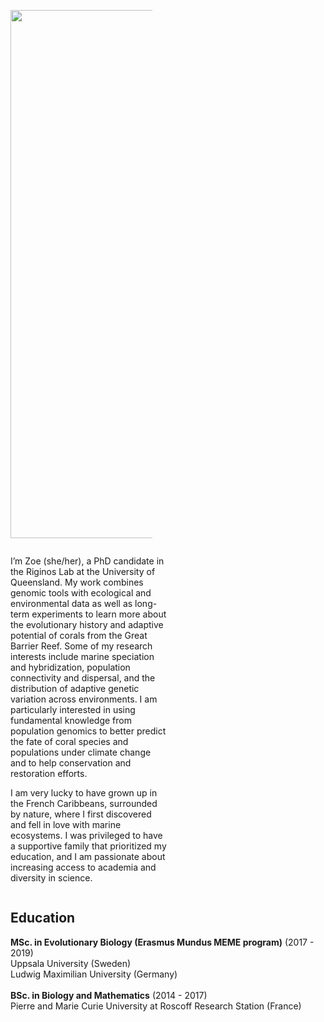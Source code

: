 ```{=html}
<style>

.add-space{

padding-right: 5%;

}

</style>
```
::: {.column .add-space width="45%"}
![](img/Headshot.jpg){width="845"}
:::

::: {.column width="50%"}
I'm Zoe (she/her), a PhD candidate in the Riginos Lab at the University of Queensland. My work combines genomic tools with ecological and environmental data as well as long-term experiments to learn more about the evolutionary history and adaptive potential of corals from the Great Barrier Reef. Some of my research interests include marine speciation and hybridization, population connectivity and dispersal, and the distribution of adaptive genetic variation across environments. I am particularly interested in using fundamental knowledge from population genomics to better predict the fate of coral species and populations under climate change and to help conservation and restoration efforts.

I am very lucky to have grown up in the French Caribbeans, surrounded by nature, where I first discovered and fell in love with marine ecosystems. I was privileged to have a supportive family that prioritized my education, and I am passionate about increasing access to academia and diversity in science.
:::

## Education

**MSc. in Evolutionary Biology (Erasmus Mundus MEME program)** (2017 - 2019)\
Uppsala University (Sweden)\
Ludwig Maximilian University (Germany)\
\
**BSc. in Biology and Mathematics** (2014 - 2017)\
Pierre and Marie Curie University at Roscoff Research Station (France)\
\
